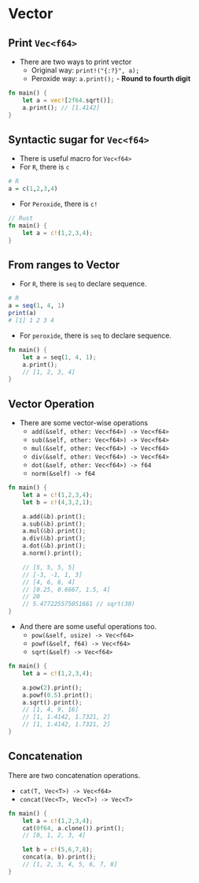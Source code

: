# Vector {#vector}

## Print `Vec<f64>`

* There are two ways to print vector
    * Original way: `print!("{:?}", a);`
    * Peroxide way: `a.print();` - **Round to fourth digit**

```rust
fn main() {
    let a = vec![2f64.sqrt()];
    a.print(); // [1.4142]
}
```

## Syntactic sugar for `Vec<f64>`

* There is useful macro for `Vec<f64>`
* For `R`, there is `c`

```R
# R
a = c(1,2,3,4)
```

* For `Peroxide`, there is `c!`

```rust
// Rust
fn main() {
    let a = c!(1,2,3,4);
}
```

## From ranges to Vector

* For `R`, there is `seq` to declare sequence.

```R
# R
a = seq(1, 4, 1)
print(a)
# [1] 1 2 3 4
```

* For `peroxide`, there is `seq` to declare sequence.

```rust
fn main() {
    let a = seq(1, 4, 1);
    a.print();
    // [1, 2, 3, 4]
}
```

## Vector Operation

* There are some vector-wise operations
    * `add(&self, other: Vec<f64>) -> Vec<f64>`
    * `sub(&self, other: Vec<f64>) -> Vec<f64>`
    * `mul(&self, other: Vec<f64>) -> Vec<f64>`
    * `div(&self, other: Vec<f64>) -> Vec<f64>`
    * `dot(&self, other: Vec<f64>) -> f64`
    * `norm(&self) -> f64`

```rust
fn main() {
    let a = c!(1,2,3,4);
    let b = c!(4,3,2,1);

    a.add(&b).print();
    a.sub(&b).print();
    a.mul(&b).print();
    a.div(&b).print();
    a.dot(&b).print();
    a.norm().print();

    // [5, 5, 5, 5]
    // [-3, -1, 1, 3]
    // [4, 6, 6, 4]
    // [0.25, 0.6667, 1.5, 4]
    // 20
    // 5.477225575051661 // sqrt(30)
}
```

* And there are some useful operations too.
    * `pow(&self, usize) -> Vec<f64>`
    * `powf(&self, f64) -> Vec<f64>`
    * `sqrt(&self) -> Vec<f64>`

```rust
fn main() {
    let a = c!(1,2,3,4);

    a.pow(2).print();
    a.powf(0.5).print();
    a.sqrt().print();
    // [1, 4, 9, 16]
    // [1, 1.4142, 1.7321, 2]
    // [1, 1.4142, 1.7321, 2]
}
```

## Concatenation

There are two concatenation operations.

* `cat(T, Vec<T>) -> Vec<f64>`
* `concat(Vec<T>, Vec<T>) -> Vec<T>`

```rust
fn main() {
    let a = c!(1,2,3,4);
    cat(0f64, a.clone()).print();
    // [0, 1, 2, 3, 4]

    let b = c!(5,6,7,8);
    concat(a, b).print();
    // [1, 2, 3, 4, 5, 6, 7, 8]
}
```